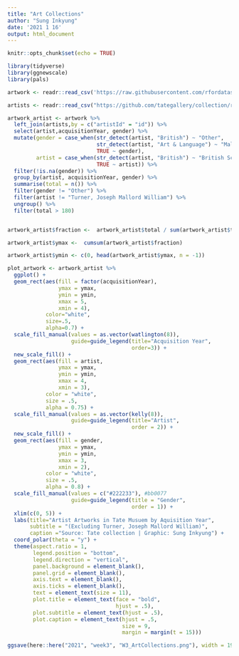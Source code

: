 ```yaml
---
title: "Art Collections"
author: "Sung Inkyung"
date: '2021 1 16'
output: html_document
---
```


```r
knitr::opts_chunk$set(echo = TRUE)
```

```r
library(tidyverse)
library(ggnewscale)
library(pals)
```


```r
artwork <- readr::read_csv('https://raw.githubusercontent.com/rfordatascience/tidytuesday/master/data/2021/2021-01-12/artwork.csv')

artists <- readr::read_csv("https://github.com/tategallery/collection/raw/master/artist_data.csv")

```


```r
artwork_artist <- artwork %>% 
  left_join(artists,by = c("artistId" = "id")) %>% 
  select(artist,acquisitionYear, gender) %>% 
  mutate(gender = case_when(str_detect(artist, "British") ~ "Other",
                            str_detect(artist, "Art & Language") ~ "Male",
                            TRUE ~ gender),
         artist = case_when(str_detect(artist, "British") ~ "British School",
                            TRUE ~ artist)) %>% 
  filter(!is.na(gender)) %>% 
  group_by(artist, acquisitionYear, gender) %>% 
  summarise(total = n()) %>% 
  filter(gender != "Other") %>% 
  filter(artist != "Turner, Joseph Mallord William") %>% 
  ungroup() %>% 
  filter(total > 180)


artwork_artist$fraction <-  artwork_artist$total / sum(artwork_artist$total)

artwork_artist$ymax <-  cumsum(artwork_artist$fraction)

artwork_artist$ymin <- c(0, head(artwork_artist$ymax, n = -1))
```


```r
plot_artwork <- artwork_artist %>% 
  ggplot() + 
  geom_rect(aes(fill = factor(acquisitionYear), 
                ymax = ymax, 
                ymin = ymin, 
                xmax = 5, 
                xmin = 4), 
            color="white", 
            size=.5, 
            alpha=0.7) +
  scale_fill_manual(values = as.vector(watlington(8)),
                    guide=guide_legend(title="Acquisition Year",
                                       order=3)) +
  new_scale_fill() +
  geom_rect(aes(fill = artist, 
                ymax = ymax, 
                ymin = ymin, 
                xmax = 4, 
                xmin = 3), 
            color = "white", 
            size = .5, 
            alpha = 0.75) +
  scale_fill_manual(values = as.vector(kelly(8)),
                    guide=guide_legend(title="Artist", 
                                       order = 2)) +
  new_scale_fill() +
  geom_rect(aes(fill = gender, 
                ymax = ymax, 
                ymin = ymin, 
                xmax = 3, 
                xmin = 2), 
            color = "white", 
            size = .5, 
            alpha = 0.8) +
  scale_fill_manual(values = c("#222233"), #bb0077
                    guide=guide_legend(title = "Gender",
                                       order = 1)) +
  xlim(c(0, 5)) + 
  labs(title="Artist Artworks in Tate Musuem by Aquisition Year",
       subtitle = "(Excluding Turner, Joseph Mallord William)",
       caption ="Source: Tate collection | Graphic: Sung Inkyung") +
  coord_polar(theta = "y") +
  theme(aspect.ratio = 1,
        legend.position = "bottom",
        legend.direction = "vertical",
        panel.background = element_blank(),
        panel.grid = element_blank(),
        axis.text = element_blank(),
        axis.ticks = element_blank(),
        text = element_text(size = 11),
        plot.title = element_text(face = "bold",
                                  hjust = .5),
        plot.subtitle = element_text(hjust = .5),
        plot.caption = element_text(hjust = .5,
                                    size = 9,
                                    margin = margin(t = 15)))

ggsave(here::here("2021", "week3", "W3_ArtCollections.png"), width = 19, height = 17, units = "cm")
  
```


